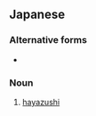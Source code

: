 ==Japanese==
{{ja-kanjitab|はや|すし|k2=ずし|yomi=kun}}

===Alternative forms===
* {{ja-l|早鮓}}

===Noun===
{{ja-noun|はやずし}}

# [[hayazushi]] {{gloss|type of sushi with vinegared fish and rice lightly pressed overnight}}